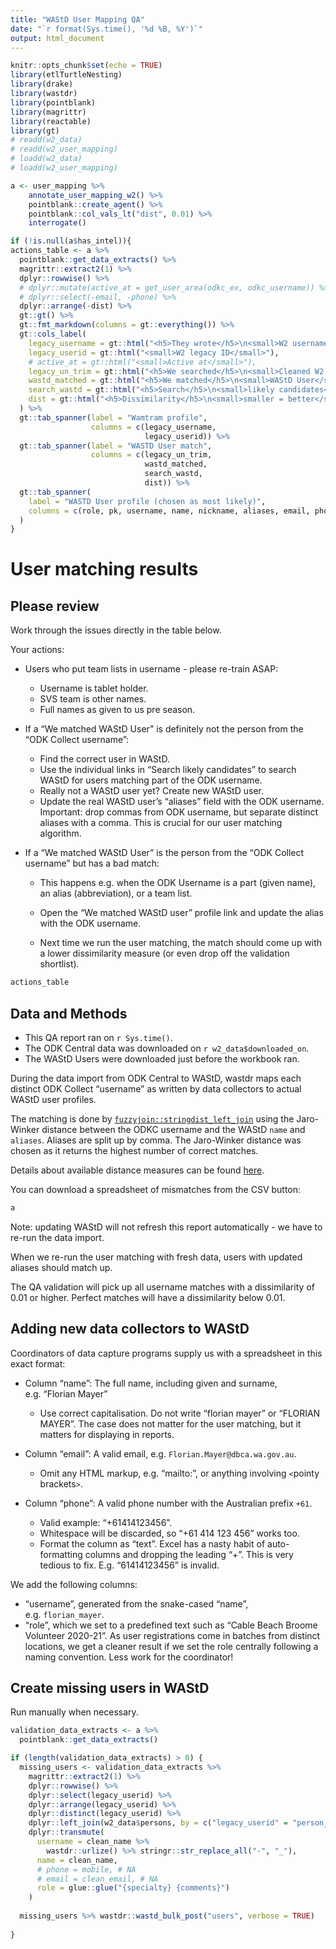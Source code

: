 ```yaml
---
title: "WAStD User Mapping QA"
date: "`r format(Sys.time(), '%d %B, %Y')`"
output: html_document
---
```


```{=html}
<style type="text/css">
.main-container {
  max-width: 100%;
  margin-left: auto;
  margin-right: auto;
}
</style>
```
```r
knitr::opts_chunk$set(echo = TRUE)
library(etlTurtleNesting)
library(drake)
library(wastdr)
library(pointblank)
library(magrittr)
library(reactable)
library(gt)
# readd(w2_data)
# readd(w2_user_mapping)
# loadd(w2_data)
# loadd(w2_user_mapping)
```


```r
a <- user_mapping %>%
    annotate_user_mapping_w2() %>%
    pointblank::create_agent() %>%
    pointblank::col_vals_lt("dist", 0.01) %>%
    interrogate()

if (!is.null(a$has_intel)){
actions_table <- a %>%
  pointblank::get_data_extracts() %>%
  magrittr::extract2(1) %>%
  dplyr::rowwise() %>% 
  # dplyr::mutate(active_at = get_user_area(odkc_ex, odkc_username)) %>% 
  # dplyr::select(-email, -phone) %>% 
  dplyr::arrange(-dist) %>% 
  gt::gt() %>%
  gt::fmt_markdown(columns = gt::everything()) %>%
  gt::cols_label(
    legacy_username = gt::html("<h5>They wrote</h5>\n<small>W2 username</small>"),
    legacy_userid = gt::html("<small>W2 legacy ID</small>"),
    # active_at = gt::html("<small>Active at</small>"),
    legacy_un_trim = gt::html("<h5>We searched</h5>\n<small>Cleaned W2 name</small>"),
    wastd_matched = gt::html("<h5>We matched</h5>\n<small>WAStD User</small>"),
    search_wastd = gt::html("<h5>Search</h5>\n<small>likely candidates</small>"),
    dist = gt::html("<h5>Dissimilarity</h5>\n<small>smaller = better</small>")
  ) %>%
  gt::tab_spanner(label = "Wamtram profile",
                  columns = c(legacy_username,
                              legacy_userid)) %>%
  gt::tab_spanner(label = "WASTD User match",
                  columns = c(legacy_un_trim,
                              wastd_matched,
                              search_wastd,
                              dist)) %>%
  gt::tab_spanner(
    label = "WASTD User profile (chosen as most likely)",
    columns = c(role, pk, username, name, nickname, aliases, email, phone)
  )  
}
```

# User matching results {.tabset}

## Please review {.active}
Work through the issues directly in the table below.

Your actions:

-   Users who put team lists in username - please re-train ASAP:

    -   Username is tablet holder.
    -   SVS team is other names.
    -   Full names as given to us pre season.

-   If a "We matched WAStD User" is definitely not the person from the "ODK
    Collect username":

    -   Find the correct user in WAStD.
    -   Use the individual links in "Search likely candidates" to search WAStD
        for users matching part of the ODK username.
    -   Really not a WAStD user yet? Create new WAStD user.
    -   Update the real WAStD user's "aliases" field with the ODK username.
        Important: drop commas from ODK username, but separate distinct aliases
        with a comma. This is crucial for our user matching algorithm.

-   If a "We matched WAStD User" is the person from the "ODK Collect username"
    but has a bad match:

    -   This happens e.g. when the ODK Username is a part (given name), an alias
        (abbreviation), or a team list.

    -   Open the "We matched WAStD user" profile link and update the alias with
        the ODK username. 
    
    -   Next time we run the user matching, the match should come up with a 
        lower dissimilarity measure (or even drop off the validation shortlist).

```r
actions_table
```


## Data and Methods

-   This QA report ran on `r Sys.time()`.
-   The ODK Central data was downloaded on `r w2_data$downloaded_on`.
-   The WAStD Users were downloaded just before the workbook ran.

During the data import from ODK Central to WAStD, wastdr maps each distinct ODK
Collect "username" as written by data collectors to actual WAStD user profiles.

The matching is done by
[`fuzzyjoin::stringdist_left_join`](http://varianceexplained.org/fuzzyjoin/reference/stringdist_join.html)
using the Jaro-Winker distance between the ODKC username and the WAStD
`name` and `aliases`. Aliases are split up by comma. 
The Jaro-Winker distance was chosen as it returns the highest number of correct
matches.

Details about available distance measures can be found
[here](http://finzi.psych.upenn.edu/library/stringdist/html/stringdist-metrics.html).


You can download a spreadsheet of mismatches from the CSV button:

```r
a
```

Note: updating WAStD will not refresh this report automatically - we have to
re-run the data import.

When we re-run the user matching with fresh data, users with updated aliases 
should match up.

The QA validation will pick up all username matches with a dissimilarity of 0.01
or higher. Perfect matches will have a dissimilarity below 0.01.

## Adding new data collectors to WAStD

Coordinators of data capture programs supply us with a spreadsheet in this exact
format:

-   Column "name": The full name, including given and surname, e.g. "Florian
    Mayer"

    -   Use correct capitalisation. Do not write "florian mayer" or "FLORIAN
        MAYER". The case does not matter for the user matching, but it matters
        for displaying in reports.

-   Column "email": A valid email, e.g. `Florian.Mayer@dbca.wa.gov.au`.

    -   Omit any HTML markup, e.g. "mailto:", or anything involving `<`pointy
        brackets`>`.

-   Column "phone": A valid phone number with the Australian prefix `+61`.

    -   Valid example: "+61414123456".
    -   Whitespace will be discarded, so "+61 414 123 456" works too.
    -   Format the column as "text". Excel has a nasty habit of auto-formatting
        columns and dropping the leading "+". This is very tedious to fix. E.g.
        "61414123456" is invalid.

We add the following columns:

-   "username", generated from the snake-cased "name", e.g. `florian_mayer`.
-   "role", which we set to a predefined text such as "Cable Beach Broome
    Volunteer 2020-21". As user registrations come in batches from distinct
    locations, we get a cleaner result if we set the role centrally following a
    naming convention. Less work for the coordinator!

## Create missing users in WAStD
Run manually when necessary.

```r
validation_data_extracts <- a %>%
  pointblank::get_data_extracts() 

if (length(validation_data_extracts) > 0) {
  missing_users <- validation_data_extracts %>%
    magrittr::extract2(1) %>% 
    dplyr::rowwise() %>%
    dplyr::select(legacy_userid) %>%
    dplyr::arrange(legacy_userid) %>%
    dplyr::distinct(legacy_userid) %>%
    dplyr::left_join(w2_data$persons, by = c("legacy_userid" = "person_id")) %>%
    dplyr::transmute(
      username = clean_name %>%
        wastdr::urlize() %>% stringr::str_replace_all("-", "_"),
      name = clean_name,
      # phone = mobile, # NA
      # email = clean_email, # NA
      role = glue::glue("{specialty} {comments}")
    )
  
  missing_users %>% wastdr::wastd_bulk_post("users", verbose = TRUE)
  
}
```
